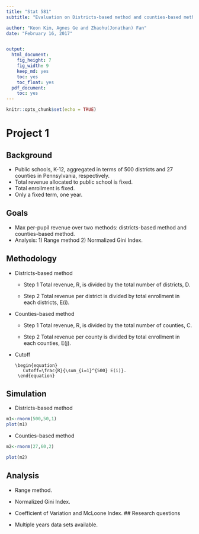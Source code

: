 ```yaml
---
title: "Stat 581"
subtitle: "Evaluation on Districts-based method and counties-based method"

author: "Keon Kim, Agnes Ge and Zhaohu(Jonathan) Fan"
date: "February 16, 2017"


output:
  html_document:
    fig_height: 7
    fig_width: 9
    keep_md: yes
    toc: yes
    toc_float: yes
  pdf_document:
    toc: yes
---
```


```r
knitr::opts_chunk$set(echo = TRUE)
```


# Project 1
## Background

- Public schools, K-12, aggregated in terms of 500 districts and 27 counties in Pennsylvania, respectively. 
- Total revenue allocated to public school is fixed.
- Total enrollment is fixed.
- Only a fixed term, one year.

## Goals

- Max per-pupil revenue over two methods: districts-based method and counties-based method.
- Analysis: 1) Range method 2) Normalized Gini Index.


## Methodology

- Districts-based method 
    - Step 1  Total revenue, R, is divided by the total number of districts, D.
    
       \begin{equation}
         r_d=\frac{R}{D}
       \end{equation}
    - Step 2  Total revenue per district is divided by  total enrollment in each districts, E(i). 
    
      \begin{equation}
         r_d(i)=\frac{ r_d}{E(i)}, i=1,\cdots, 500.
       \end{equation}
- Counties-based method
    - Step 1 Total revenue, R, is divided by the total number of counties, C.
      \begin{equation}
         r_c=\frac{R}{C}
       \end{equation}
    - Step 2 Total revenue per county is divided by  total enrollment in each counties, E(j).
    
      \begin{equation}
         r_e(i)=\frac{ r_c}{ E^{\ast}(j)}, j=1,\cdots, 27.
       \end{equation}
- Cutoff 
         
      \begin{equation}
         Cutoff=\frac{R}{\sum_{i=1}^{500} E(i)}.
       \end{equation}

## Simulation
- Districts-based method 
```r
m1<-rnorm(500,50,1)
plot(m1)
```
- Counties-based method
```r
m2<-rnorm(27,60,2)

plot(m2)

```

## Analysis

 - Range method.
 - Normalized Gini Index.
 - Coefficient of Variation and McLoone Index. 
## Research questions

- Multiple years data sets available.



